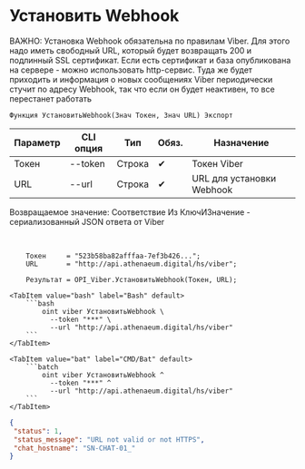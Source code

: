 ﻿---
sidebar_position: 1
---


# Установить Webhook
ВАЖНО: Установка Webhook обязательна по правилам Viber. Для этого надо иметь свободный URL, который будет возвращать 200 и подлинный SSL сертификат. Если есть сертификат и база опубликована на сервере - можно использовать http-сервис. Туда же будет приходить и информация о новых сообщениях Viber периодически стучит по адресу Webhook, так что если он будет неактивен, то все перестанет работать



`Функция УстановитьWebhook(Знач Токен, Знач URL) Экспорт`

  | Параметр | CLI опция | Тип | Обяз. | Назначение |
  |-|-|-|-|-|
  | Токен | --token | Строка | &#x2714; | Токен Viber |
  | URL | --url | Строка | &#x2714; | URL для установки Webhook |

  
  Возвращаемое значение:   Соответствие Из КлючИЗначение - сериализованный JSON ответа от Viber

<br/>




```bsl title="Пример использования для 1С:Предприятие/OneScript"
    Токен     = "523b58ba82afffaa-7ef3b426...";
    URL       = "http://api.athenaeum.digital/hs/viber";

    Результат = OPI_Viber.УстановитьWebhook(Токен, URL);
```
    

 <Tabs>
  
    <TabItem value="bash" label="Bash" default>
        ```bash
            oint viber УстановитьWebhook \
              --token "***" \
              --url "http://api.athenaeum.digital/hs/viber"
        ```
    </TabItem>
  
    <TabItem value="bat" label="CMD/Bat" default>
        ```batch
            oint viber УстановитьWebhook ^
              --token "***" ^
              --url "http://api.athenaeum.digital/hs/viber"
        ```
    </TabItem>
</Tabs>


```json title="Результат"
{
 "status": 1,
 "status_message": "URL not valid or not HTTPS",
 "chat_hostname": "SN-CHAT-01_"
}
```
